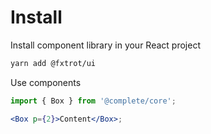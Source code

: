 # Install

Install component library in your React project

```bash
yarn add @fxtrot/ui
```

Use components

```jsx
import { Box } from '@complete/core';

<Box p={2}>Content</Box>;
```
